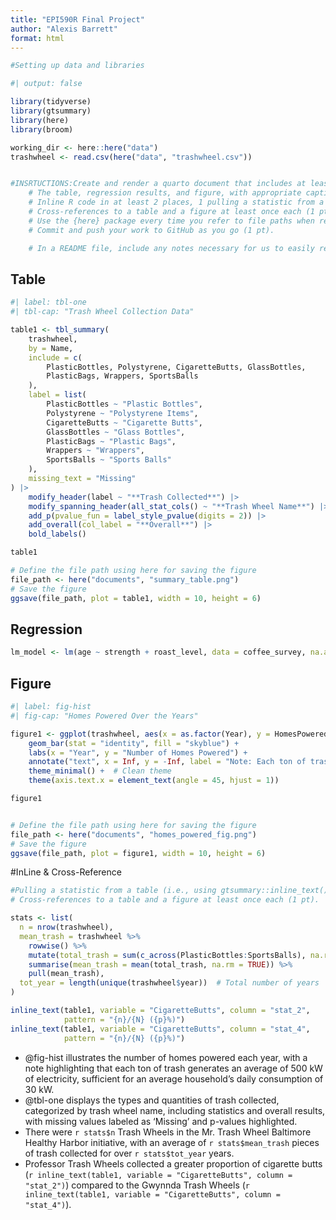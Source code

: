 ```yaml
---
title: "EPI590R Final Project"
author: "Alexis Barrett"
format: html
---
```


```r
#Setting up data and libraries

#| output: false

library(tidyverse)
library(gtsummary)
library(here)
library(broom)

working_dir <- here::here("data")
trashwheel <- read.csv(here("data", "trashwheel.csv"))


#INSRTUCTIONS:Create and render a quarto document that includes at least:
	# The table, regression results, and figure, with appropriate captions (1 pt).
	# Inline R code in at least 2 places, 1 pulling a statistic from a table (i.e., using gtsummary::inline_text()) and 1 printing something else (like we did with the mean age in the example) (1 pt).
	# Cross-references to a table and a figure at least once each (1 pt).
	# Use the {here} package every time you refer to file paths when reading in data and saving any files (1 pt). You must use it at least twice. Feel free to save any files that you create (e.g., your figure) in your code.
	# Commit and push your work to GitHub as you go (1 pt).

	# In a README file, include any notes necessary for us to easily reproduce your analysis (e.g., “Run script.R and then render document.qmd”) (1 pt). We should be able to make a minor change to the underlying data, then re-run the analysis to see how the change affects the results.

```


	
## Table

```r
#| label: tbl-one
#| tbl-cap: "Trash Wheel Collection Data"

table1 <- tbl_summary(
	trashwheel,
	by = Name,
	include = c(
		PlasticBottles, Polystyrene, CigaretteButts, GlassBottles,
		PlasticBags, Wrappers, SportsBalls
	),
	label = list(
		PlasticBottles ~ "Plastic Bottles",
		Polystyrene ~ "Polystyrene Items",
		CigaretteButts ~ "Cigarette Butts",
		GlassBottles ~ "Glass Bottles",
		PlasticBags ~ "Plastic Bags",
		Wrappers ~ "Wrappers",
		SportsBalls ~ "Sports Balls"
	),
	missing_text = "Missing"
) |>
	modify_header(label ~ "**Trash Collected**") |>
	modify_spanning_header(all_stat_cols() ~ "**Trash Wheel Name**") |>
	add_p(pvalue_fun = label_style_pvalue(digits = 2)) |>
	add_overall(col_label = "**Overall**") |>
	bold_labels()

table1

# Define the file path using here for saving the figure
file_path <- here("documents", "summary_table.png")
# Save the figure
ggsave(file_path, plot = table1, width = 10, height = 6)

```


## Regression

```r



lm_model <- lm(age ~ strength + roast_level, data = coffee_survey, na.action=na.exclude)


```


## Figure

```r


#| label: fig-hist
#| fig-cap: "Homes Powered Over the Years"

figure1 <- ggplot(trashwheel, aes(x = as.factor(Year), y = HomesPowered)) +
	geom_bar(stat = "identity", fill = "skyblue") +
	labs(x = "Year", y = "Number of Homes Powered") +
	annotate("text", x = Inf, y = -Inf, label = "Note: Each ton of trash equates to on average 500 kW of electricity. An average household will use 30 kW daily.", hjust = 1, vjust = -1, size = 3, color = "black") +
	theme_minimal() +  # Clean theme
	theme(axis.text.x = element_text(angle = 45, hjust = 1))

figure1


# Define the file path using here for saving the figure
file_path <- here("documents", "homes_powered_fig.png")
# Save the figure
ggsave(file_path, plot = figure1, width = 10, height = 6)

```


#InLine & Cross-Reference
```r
#Pulling a statistic from a table (i.e., using gtsummary::inline_text()) and 1 printing something else (like we did with the mean age in the example) (1 pt).
# Cross-references to a table and a figure at least once each (1 pt).

stats <- list(
  n = nrow(trashwheel),
  mean_trash = trashwheel %>%
    rowwise() %>%
    mutate(total_trash = sum(c_across(PlasticBottles:SportsBalls), na.rm = TRUE)) %>%
    summarise(mean_trash = mean(total_trash, na.rm = TRUE)) %>%
    pull(mean_trash),
  tot_year = length(unique(trashwheel$year))  # Total number of years
)

inline_text(table1, variable = "CigaretteButts", column = "stat_2",
            pattern = "{n}/{N} ({p}%)")
inline_text(table1, variable = "CigaretteButts", column = "stat_4",
            pattern = "{n}/{N} ({p}%)")

```

- @fig-hist illustrates the number of homes powered each year, with a note highlighting that each ton of trash generates an average of 500 kW of electricity, sufficient for an average household's daily consumption of 30 kW.
- @tbl-one displays the types and quantities of trash collected, categorized by trash wheel name, including statistics and overall results, with missing values labeled as 'Missing' and p-values highlighted.
- There were `r stats$n` Trash Wheels in the Mr. Trash Wheel Baltimore Healthy Harbor initiative, with an average of `r stats$mean_trash` pieces of trash collected for over `r stats$tot_year` years.  
- Professor Trash Wheels collected a greater proportion of cigarette butts (`r inline_text(table1, variable = "CigaretteButts", column = "stat_2")`)  compared to the Gwynnda Trash Wheels (`r inline_text(table1, variable = "CigaretteButts", column = "stat_4")`).

